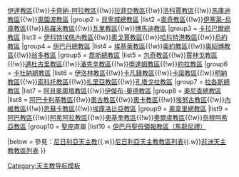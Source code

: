 {{Navbox
|name =尼日利亞天主教教區
|title =尼日利亞天主教教區
|style = 100%
|state = {{{1<includeonly>|collapsed</includeonly>}}}

|group1 =  [[天主教阿布賈總教區|阿布賈總教區]]
|list1 =[[天主教博科教區|博科教區]]{{!w}}[[天主教伊達教區|伊達教區]]{{!w}}[[天主教卡齊納-阿拉教區|卡齊納-阿拉教區]]{{!w}}[[天主教拉菲亞教區|拉菲亞教區]]{{!w}}[[天主教洛科賈教區|洛科賈教區]]{{!w}}[[天主教馬庫迪教區|馬庫迪教區]]{{!w}}[[天主教奧圖波教區|奧圖波教區]]
|group2 = [[天主教貝寧城總教區|貝寧城總教區]]
|list2 =[[天主教奧奇教區|奧奇教區]]{{!w}}[[天主教伊塞萊-烏庫教區|伊塞萊-烏庫教區]]{{!w}}[[天主教烏羅米教區|烏羅米教區]]{{!w}}[[天主教瓦里教區 (尼日利亞)|瓦里教區]]{{!w}}[[天主教博馬迪教區|博馬迪教區]]
|group3 = [[天主教卡拉巴爾總教區|卡拉巴爾總教區]]
|list3 = [[天主教伊科特埃佩內教區|伊科特埃佩內教區]]{{!w}}[[天主教奧戈賈教區|奧戈賈教區]]{{!w}}[[天主教哈科特港教區|哈科特港教區]]{{!w}}[[天主教烏約教區|烏約教區]]
|group4 = [[天主教伊巴丹總教區|伊巴丹總教區]]
|list4 = [[天主教埃基蒂教區|埃基蒂教區]]{{!w}}[[天主教奧約教區|奧約教區]]{{!w}}[[天主教奧紹博教區|奧紹博教區]]{{!w}}[[天主教翁多教區|翁多教區]]
|group5 = [[天主教喬斯總教區|喬斯總教區]]
|list5 = [[天主教包奇教區|包奇教區]]{{!w}}[[天主教賈林戈教區|賈林戈教區]]{{!w}}[[天主教邁杜古里教區|邁杜古里教區]]{{!w}}[[天主潘克辛教區|潘克辛教區]]{{!w}}[[天主申達姆教區|申達姆教區]]{{!w}}[[天主教約拉教區|約拉教區]]
|group6 = [[天主教卡杜納總教區|卡杜納總教區]]
|list6 = [[天主教伊洛林教區|伊洛林教區]]{{!w}}[[天主教卡凡錢教區|卡凡錢教區]]{{!w}}[[天主教卡諾教區|卡諾教區]]{{!w}}[[天主教明納教區|明納教區]]{{!w}}[[天主教索科托教區|索科托教區]]{{!w}}[[天主教扎里亞教區|扎里亞教區]]{{!w}}[[天主教孔塔戈拉教區|孔塔戈拉教區]]
|group7 = [[天主教拉各斯總教區|拉各斯總教區]]
|list7 = [[天主教阿貝奧庫塔教區|阿貝奧庫塔教區]]{{!w}}[[天主教伊傑布-奧德教區|伊傑布-奧德教區]]
|group8 = [[天主教奧尼查總教區|奧尼查總教區]]
|list8 = [[天主教阿巴卡利基教區|阿巴卡利基教區]]{{!w}}[[天主教奧古教區|奧古教區]]{{!w}}[[天主教奧卡教區|奧卡教區]]{{!w}}[[天主教埃努古教區|埃努古教區]]{{!w}}[[天主教內維教區|內維教區]]{{!w}}[[天主教恩蘇卡教區|恩蘇卡教區]]{{!w}}[[天主教埃庫洛比亞教區|埃庫洛比亞教區]]
|group9 = [[天主教奧韋里總教區|奧韋里總教區]]
|list9 = [[天主教阿巴教區|阿巴教區]]{{!w}}[[天主教阿希阿拉教區|阿希阿拉教區]]{{!w}}[[天主教奧基奎教區|奧基奎教區]]{{!w}}[[天主教奧爾盧教區|奧爾盧教區]]{{!w}}[[天主教烏穆阿希亞教區|烏穆阿希亞教區]]
|group10 = [[聖座]]直屬
|list10 = [[馬龍尼禮天主教伊巴丹聖母領報教區|伊巴丹聖母領報教區（馬龍尼禮）]]

|below = 參見：[[尼日利亞天主教]]{{.w}}[[尼日利亞天主教教區列表]]{{.w}}[[非洲天主教教區列表]]
}}<noinclude>
[[Category:天主教导航模板]]
</noinclude>